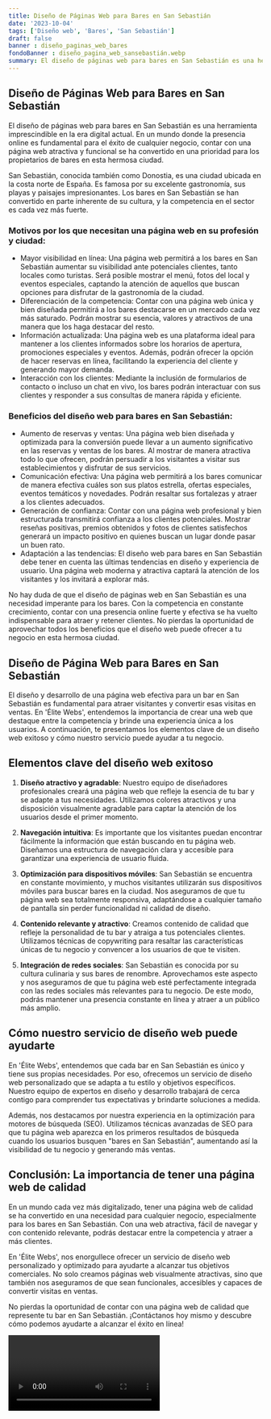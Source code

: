 ```yaml
---
title: Diseño de Páginas Web para Bares en San Sebastián
date: '2023-10-04'
tags: ['Diseño web', 'Bares', 'San Sebastián']
draft: false
banner : diseño_paginas_web_bares
fondoBanner : diseño_pagina_web_sansebastián.webp
summary: El diseño de páginas web para bares en San Sebastián es una herramienta imprescindible en la era digital actual. En un mundo donde la presencia online es fundamental para el éxito de cualquier negocio, contar con una página web atractiva y funcional se ha convertido en una prioridad para los propietarios de bares en esta hermosa ciudad.
---
```


## Diseño de Páginas Web para Bares en San Sebastián

El diseño de páginas web para bares en San Sebastián es una herramienta imprescindible en la era digital actual. En un mundo donde la presencia online es fundamental para el éxito de cualquier negocio, contar con una página web atractiva y funcional se ha convertido en una prioridad para los propietarios de bares en esta hermosa ciudad.

San Sebastián, conocida también como Donostia, es una ciudad ubicada en la costa norte de España. Es famosa por su excelente gastronomía, sus playas y paisajes impresionantes. Los bares en San Sebastián se han convertido en parte inherente de su cultura, y la competencia en el sector es cada vez más fuerte.

### Motivos por los que necesitan una página web en su profesión y ciudad:
- Mayor visibilidad en línea: Una página web permitirá a los bares en San Sebastián aumentar su visibilidad ante potenciales clientes, tanto locales como turistas. Será posible mostrar el menú, fotos del local y eventos especiales, captando la atención de aquellos que buscan opciones para disfrutar de la gastronomía de la ciudad.
- Diferenciación de la competencia: Contar con una página web única y bien diseñada permitirá a los bares destacarse en un mercado cada vez más saturado. Podrán mostrar su esencia, valores y atractivos de una manera que los haga destacar del resto.
- Información actualizada: Una página web es una plataforma ideal para mantener a los clientes informados sobre los horarios de apertura, promociones especiales y eventos. Además, podrán ofrecer la opción de hacer reservas en línea, facilitando la experiencia del cliente y generando mayor demanda.
- Interacción con los clientes: Mediante la inclusión de formularios de contacto o incluso un chat en vivo, los bares podrán interactuar con sus clientes y responder a sus consultas de manera rápida y eficiente.

### Beneficios del diseño web para bares en San Sebastián:
- Aumento de reservas y ventas: Una página web bien diseñada y optimizada para la conversión puede llevar a un aumento significativo en las reservas y ventas de los bares. Al mostrar de manera atractiva todo lo que ofrecen, podrán persuadir a los visitantes a visitar sus establecimientos y disfrutar de sus servicios.
- Comunicación efectiva: Una página web permitirá a los bares comunicar de manera efectiva cuáles son sus platos estrella, ofertas especiales, eventos temáticos y novedades. Podrán resaltar sus fortalezas y atraer a los clientes adecuados.
- Generación de confianza: Contar con una página web profesional y bien estructurada transmitirá confianza a los clientes potenciales. Mostrar reseñas positivas, premios obtenidos y fotos de clientes satisfechos generará un impacto positivo en quienes buscan un lugar donde pasar un buen rato.
- Adaptación a las tendencias: El diseño web para bares en San Sebastián debe tener en cuenta las últimas tendencias en diseño y experiencia de usuario. Una página web moderna y atractiva captará la atención de los visitantes y los invitará a explorar más.

No hay duda de que el diseño de páginas web en San Sebastián es una necesidad imperante para los bares. Con la competencia en constante crecimiento, contar con una presencia online fuerte y efectiva se ha vuelto indispensable para atraer y retener clientes. No pierdas la oportunidad de aprovechar todos los beneficios que el diseño web puede ofrecer a tu negocio en esta hermosa ciudad.

<GifSeo />

<Cta />

## Diseño de Página Web para Bares en San Sebastián

El diseño y desarrollo de una página web efectiva para un bar en San Sebastián es fundamental para atraer visitantes y convertir esas visitas en ventas. En 'Élite Webs', entendemos la importancia de crear una web que destaque entre la competencia y brinde una experiencia única a los usuarios. A continuación, te presentamos los elementos clave de un diseño web exitoso y cómo nuestro servicio puede ayudar a tu negocio.

## Elementos clave del diseño web exitoso

1. **Diseño atractivo y agradable**: Nuestro equipo de diseñadores profesionales creará una página web que refleje la esencia de tu bar y se adapte a tus necesidades. Utilizamos colores atractivos y una disposición visualmente agradable para captar la atención de los usuarios desde el primer momento.

2. **Navegación intuitiva**: Es importante que los visitantes puedan encontrar fácilmente la información que están buscando en tu página web. Diseñamos una estructura de navegación clara y accesible para garantizar una experiencia de usuario fluida.

3. **Optimización para dispositivos móviles**: San Sebastián se encuentra en constante movimiento, y muchos visitantes utilizarán sus dispositivos móviles para buscar bares en la ciudad. Nos aseguramos de que tu página web sea totalmente responsiva, adaptándose a cualquier tamaño de pantalla sin perder funcionalidad ni calidad de diseño.

4. **Contenido relevante y atractivo**: Creamos contenido de calidad que refleje la personalidad de tu bar y atraiga a tus potenciales clientes. Utilizamos técnicas de copywriting para resaltar las características únicas de tu negocio y convencer a los usuarios de que te visiten.

5. **Integración de redes sociales**: San Sebastián es conocida por su cultura culinaria y sus bares de renombre. Aprovechamos este aspecto y nos aseguramos de que tu página web esté perfectamente integrada con las redes sociales más relevantes para tu negocio. De este modo, podrás mantener una presencia constante en línea y atraer a un público más amplio.

## Cómo nuestro servicio de diseño web puede ayudarte

En 'Élite Webs', entendemos que cada bar en San Sebastián es único y tiene sus propias necesidades. Por eso, ofrecemos un servicio de diseño web personalizado que se adapta a tu estilo y objetivos específicos. Nuestro equipo de expertos en diseño y desarrollo trabajará de cerca contigo para comprender tus expectativas y brindarte soluciones a medida.

Además, nos destacamos por nuestra experiencia en la optimización para motores de búsqueda (SEO). Utilizamos técnicas avanzadas de SEO para que tu página web aparezca en los primeros resultados de búsqueda cuando los usuarios busquen "bares en San Sebastián", aumentando así la visibilidad de tu negocio y generando más ventas.

## Conclusión: La importancia de tener una página web de calidad

En un mundo cada vez más digitalizado, tener una página web de calidad se ha convertido en una necesidad para cualquier negocio, especialmente para los bares en San Sebastián. Con una web atractiva, fácil de navegar y con contenido relevante, podrás destacar entre la competencia y atraer a más clientes.

En 'Élite Webs', nos enorgullece ofrecer un servicio de diseño web personalizado y optimizado para ayudarte a alcanzar tus objetivos comerciales. No solo creamos páginas web visualmente atractivas, sino que también nos aseguramos de que sean funcionales, accesibles y capaces de convertir visitas en ventas.

No pierdas la oportunidad de contar con una página web de calidad que represente tu bar en San Sebastián. ¡Contáctanos hoy mismo y descubre cómo podemos ayudarte a alcanzar el éxito en línea!

<Video />

<CtaBot job='Bares' city='San Sebastián'/>

<Gmaps query='San Sebastián+españa+maps' />